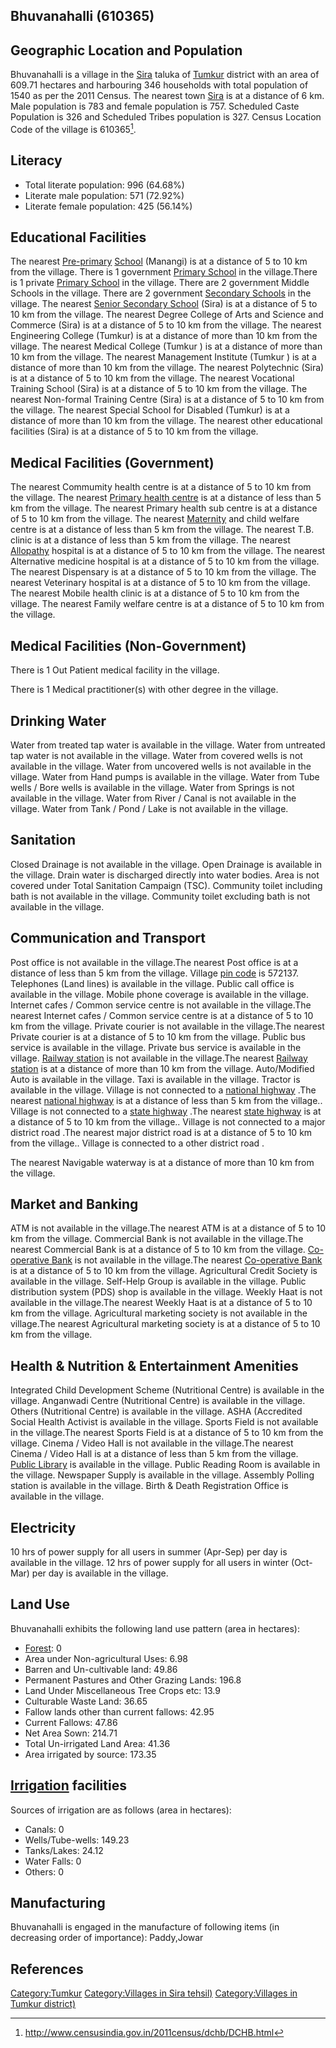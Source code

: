 {{Infobox settlement
| name=Bhuvanahalli
| native_name=
| native_name_lang=
| other_name=
| nickname=
| settlement_type=Village
| image_skyline=
| image_alt=
| image_caption=
| pushpin_map=India Karnataka
| pushpin_label_position=right
| pushpin_map_alt=
| pushpin_map_caption=Location in Karnataka, India
| latd=
| latm=
| lats=
| latNS=
| longd=
| longm=
| longs=
| longEW=
| coordinates_display=inline,title
| subdivision_type=Country
| subdivision_name={{flag|India}}
| subdivision_type1=[[States and territories of India|State]]
| subdivision_name1=Karnataka 
| subdivision_type2=[[List of districts of India|District]]
| subdivision_name2=Tumkur
| subdivision_type3=Tahsil
| subdivision_name3=Sira 
| website=
| established_title=<!-- Established -->
| established_date=
| founder=
| named_for=
| government_type=
| governing_body=
| unit_pref=Metric=
| area_footnotes=
| area_rank=
| area_total_km2=6.10
| elevation_footnotes=
| elevation_m=
| population_total=1540
| population_as_of=2011
| population_rank=
| population_density_km2=252
| population_demonym=
| population_footnotes=
| demographics_type1=Languages
| demographics1_title1=Official
| demographics1_info1=[[Kannada language|Kannada]]
| timezone1=[[Indian Standard Time|IST]]
| utc_offset1==+5:30
| postal_code_type=[[Postal Index Number|PIN]]
| postal_code=572137
| area_code_type=Telephone code
| area_code=
| registration_plate=
| blank1_name_sec1=Nearest city
| blank1_info_sec1=[[Sira]]
| blank2_name_sec1=[[Human sex ratio|Sex ratio]]
| blank2_info_sec1=966 [[male|♂]]/[[female|♀]]
| blank3_name_sec1=Literacy
| blank3_info_sec1=64.68%
| blank1_name_sec2=[[2011 Census of India|2011 census]] code
| blank1_info_sec2=610365
| footnotes=
}}

== Bhuvanahalli (610365) ==

== Geographic Location and Population ==

Bhuvanahalli is a village in the [[Sira ]] taluka of [[Tumkur]] district with an area of 609.71 hectares and harbouring 346 households with total population of 1540 as per the 2011 Census. The nearest town [[Sira]] is at a distance of 6 km. Male population is 783 and female population is 757. Scheduled Caste Population is 326 and Scheduled Tribes population is 327. Census Location Code of the village is 610365<ref>http://www.censusindia.gov.in/2011census/dchb/DCHB.html</ref>.


== Literacy ==  
* Total literate population: 996 (64.68%)
* Literate male population: 571 (72.92%)
* Literate female population: 425 (56.14%)


== Educational Facilities ==  
The nearest [[Pre-primary]] [[School]] (Manangi) is at a distance of 5 to 10 km from the village.
There is 1 government [[Primary School]] in the village.There is 1 private [[Primary School]] in the village.
There are 2 government Middle Schools in the village.
There are 2 government [[Secondary School]]s in the village.
The nearest [[Senior Secondary School]] (Sira) is at a distance of 5 to 10 km from the village.
The nearest Degree College of Arts and Science and Commerce (Sira) is at a distance of 5 to 10 km from the village.
The nearest Engineering College (Tumkur) is at a distance of more than 10 km from the village.
The nearest Medical College (Tumkur ) is at a distance of more than 10 km from the village.
The nearest Management Institute (Tumkur ) is at a distance of more than 10 km from the village.
The nearest Polytechnic (Sira) is at a distance of 5 to 10 km from the village.
The nearest Vocational Training School (Sira) is at a distance of 5 to 10 km from the village.
The nearest Non-formal Training Centre (Sira) is at a distance of 5 to 10 km from the village.
The nearest Special School for Disabled (Tumkur) is at a distance of more than 10 km from the village.
The nearest other educational facilities (Sira) is at a distance of 5 to 10 km from the village.


== Medical Facilities (Government) ==
The nearest Commumity health centre is at a distance of 5 to 10 km from the village.
The nearest [[Primary health centre]] is at a distance of less than 5 km from the village.
The nearest Primary health sub centre is at a distance of 5 to 10 km from the village.
The nearest [[Maternity]] and child welfare centre is at a distance of less than 5 km from the village.
The nearest T.B. clinic is at a distance of less than 5 km from the village.
The nearest [[Allopathy]] hospital is at a distance of 5 to 10 km from the village.
The nearest Alternative medicine hospital is at a distance of 5 to 10 km from the village.
The nearest Dispensary is at a distance of 5 to 10 km from the village.
The nearest Veterinary hospital is at a distance of 5 to 10 km from the village.
The nearest Mobile health clinic is at a distance of 5 to 10 km from the village.
The nearest Family welfare centre is at a distance of 5 to 10 km from the village.


== Medical Facilities (Non-Government) ==
There is 1 Out Patient medical facility in the village.



There is 1 Medical practitioner(s) with other degree in the village.






== Drinking Water ==
Water from treated tap water is available in the village.
Water from untreated tap water is not available in the village.
Water from covered wells is not available in the village.
Water from uncovered wells is not available in the village.
Water from Hand pumps is available in the village.
Water from Tube wells / Bore wells is available in the village.
Water from Springs is not available in the village.
Water from River / Canal is not available in the village.
Water from Tank / Pond / Lake is not available in the village.


== Sanitation ==
Closed Drainage is not available in the village.
Open Drainage is available in the village.
Drain water is discharged directly into water bodies.
Area is not covered under Total Sanitation Campaign (TSC).
Community toilet including bath is not available in the village.
Community toilet excluding bath is not available in the village.


== Communication and Transport ==
Post office is not available in the village.The nearest Post office is at a distance of less than 5 km from the village.
Village [[pin code]] is 572137.
Telephones (Land lines) is available in the village.
Public call office is available in the village.
Mobile phone coverage is available in the village.
Internet cafes / Common service centre is not available in the village.The nearest Internet cafes / Common service centre is at a distance of 5 to 10 km from the village.
Private courier is not available in the village.The nearest Private courier is at a distance of 5 to 10 km from the village.
Public bus service is available in the village.
Private bus service is available in the village.
[[Railway station]] is not available in the village.The nearest [[Railway station]] is at a distance of more than 10 km from the village.
Auto/Modified Auto is available in the village.
Taxi is available in the village.
Tractor is available in the village.
Village is not connected to a [[national highway]] .The nearest [[national highway]] is at a distance of less than 5 km from the village..
Village is not connected to a [[state highway]] .The nearest [[state highway]] is at a distance of 5 to 10 km from the village..
Village is not connected to a major district road   .The nearest major district road   is at a distance of 5 to 10 km from the village..
Village is connected to a other district road  .



The nearest Navigable waterway is at a distance of more than 10 km from the village.



== Market and Banking ==
ATM is not available in the village.The nearest ATM is at a distance of 5 to 10 km from the village.
Commercial Bank is not available in the village.The nearest Commercial Bank is at a distance of 5 to 10 km from the village.
[[Co-operative Bank]] is not available in the village.The nearest [[Co-operative Bank]] is at a distance of 5 to 10 km from the village.
Agricultural Credit Society is available in the village.
Self-Help Group is available in the village.
Public distribution system (PDS) shop is available in the village.
Weekly Haat is not available in the village.The nearest Weekly Haat is at a distance of 5 to 10 km from the village.
Agricultural marketing society is not available in the village.The nearest Agricultural marketing society is at a distance of 5 to 10 km from the village.


== Health & Nutrition & Entertainment Amenities ==
Integrated Child Development Scheme (Nutritional Centre) is available in the village.
Anganwadi Centre (Nutritional Centre) is available in the village.
Others (Nutritional Centre) is available in the village.
ASHA (Accredited Social Health Activist is available in the village.
Sports Field is not available in the village.The nearest Sports Field is at a distance of 5 to 10 km from the village.
Cinema / Video Hall is not available in the village.The nearest Cinema / Video Hall is at a distance of less than 5 km from the village.
[[Public Library]] is available in the village.
Public Reading Room is available in the village.
Newspaper Supply is available in the village.
Assembly Polling station is available in the village.
Birth & Death Registration Office is available in the village.


== Electricity ==






10 hrs of power supply for all users in summer (Apr-Sep) per day is available in the village.
12 hrs of power supply for all users in winter (Oct-Mar) per day is available in the village.


== Land Use ==
Bhuvanahalli exhibits the following land use pattern (area in hectares):
* [[Forest]]: 0
* Area under Non-agricultural Uses: 6.98
* Barren and Un-cultivable land: 49.86
* Permanent Pastures and Other Grazing Lands: 196.8
* Land Under Miscellaneous Tree Crops etc: 13.9
* Culturable Waste Land: 36.65
* Fallow lands other than current fallows: 42.95
* Current Fallows: 47.86
* Net Area Sown: 214.71
* Total Un-irrigated Land Area: 41.36
* Area irrigated by source: 173.35


== [[Irrigation]] facilities ==
Sources of irrigation are as follows (area in hectares):
* Canals: 0
* Wells/Tube-wells: 149.23
* Tanks/Lakes: 24.12
* Water Falls: 0
* Others: 0


== Manufacturing ==
Bhuvanahalli is engaged in the manufacture of following items (in decreasing order of importance): Paddy,Jowar


[[Category:Tumkur]]
[[Category:Villages in Sira  tehsil)]]
[[Category:Villages in Tumkur district)]]


== References ==
{{Reflist}}


